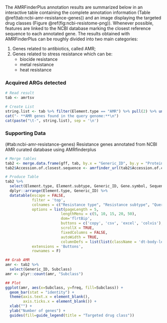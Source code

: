 The AMRFinderPlus annotation results are summarized below in an interactive table containing the complete annotation information (Table \@ref(tab:ncbi-amr-resistance-genes)) and an image displaying the targeted drug classes (Figure \@ref(fig:ncbi-resistome-png)). Whenever possible, features are linked to the NCBI database marking the closest reference sequence to each annotated gene. The results obtained with AMRFinderPlus can be roughly divided into two main categories: 

1. Genes related to antibiotics, called AMR;
2. Genes related to stress resistance which can be:
    + biocide resistance
    + metal resistance
    + heat resistance
    
### Acquired ARGs detected

```r
# Read result
tab <- amrtsv

# Create List
string.list <- tab %>% filter(Element.type == "AMR") %>% pull(2) %>% unique()
cat("- **AMR genes found in the query genome:**\n")
cat(paste("\t-", string.list), sep = '\n')
```

### Supporting Data

<caption>(#tab:ncbi-amr-resistance-genes) Resistance genes annotated from NCBI AMR curated database using AMRfinderplus</caption>
```r
# Merge tables
tab2 <- merge.data.frame(gff, tab, by.x = "Generic_ID", by.y = "Protein.identifier", all.y = TRUE, all.x = FALSE)
tab2$Accession.of.closest.sequence <- amrfinder_url(tab2$Accession.of.closest.sequence)

# Produce Table
tab2 %>%
  select(Element.type, Element.subtype, Generic_ID, Gene.symbol, Sequence.name, Class, Subclass, Method, Accession.of.closest.sequence, `Query Protein Coordinates`) %>%
  dplyr::arrange(Element.type, Generic_ID) %>%
  datatable(escape = FALSE,
            filter = 'top',
            colnames = c("Resistance type", "Resistance subtype", "Query protein", "Gene", "Product", "Resistance Class", "Resistance subclass", "Detection method", "Ref. Accession", "Genomic coordinates"),
            options = list(pageLength = 5,
                         lengthMenu = c(5, 10, 15, 20, 50),
                         dom='flrtBip',
                         buttons = c('copy', 'csv', 'excel', 'colvis'),
                         scrollX = TRUE,
                         fixedColumns = FALSE,
                         autoWidth = TRUE,
                         columnDefs = list(list(className = 'dt-body-left', targets = c(0,1,2,3,4,5,6,7,8,9)))),
            extensions = 'Buttons',
            rownames = F)
```

```r
## Grab AMR
amr <- tab2 %>%
  select(Generic_ID, Subclass)
amr <- plyr::count(amr, "Subclass")

## Plot
ggplot(amr, aes(x=Subclass, y=freq, fill=Subclass)) +
  geom_bar(stat = "identity") +
  theme(axis.text.x = element_blank(),
        axis.ticks.x = element_blank()) +
  xlab("") +
  ylab("Number of genes") +
  guides(fill=guide_legend(title = "Targeted drug class"))
```
